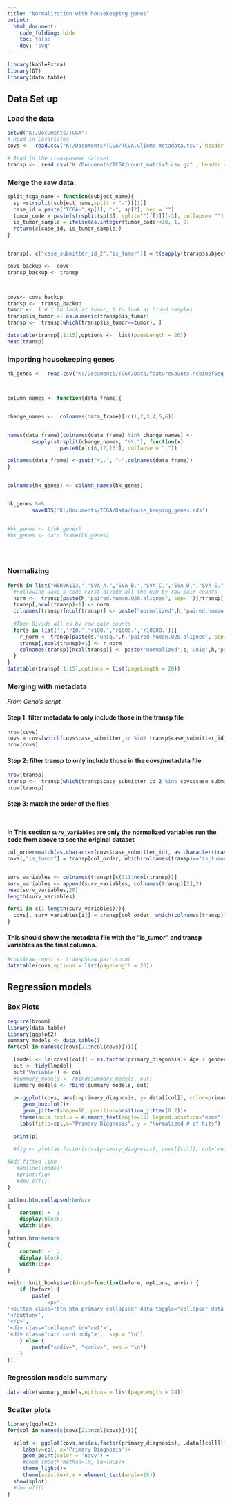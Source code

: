 ```yaml
---
title: "Normalization with housekeeping genes"
output: 
  html_document:
    code_folding: hide
    toc: false
    dev: 'svg'
---
```

```r
library(kableExtra)
library(DT)
library(data.table)
```

## Data Set up {.tabset}

### Load the data

```r
setwd("K:/Documents/TCGA")
# Read in Covariates
covs <-  read.csv("K:/Documents/TCGA/TCGA.Glioma.metadata.tsv", header = TRUE, sep = "\t")

# Read in the transposome dataset 
transp <-  read.csv("K:/Documents/TCGA/count_matrix2.csv.gz" , header = TRUE)


```
### Merge the raw data. 

```r
split_tcga_name = function(subject_name){
  sp =strsplit(subject_name,split = "-")[[1]]
  case_id = paste("TCGA-",sp[1], "-", sp[2], sep = "")
  tumor_code = paste(strsplit(sp[3], split="")[[1]][-3], collapse= "")
  is_tumor_sample = ifelse(as.integer(tumor_code)<10, 1, 0)
  return(c(case_id, is_tumor_sample))
} 


transp[, c("case_submitter_id_2","is_tumor")] = t(sapply(transp$subject, split_tcga_name))

covs_backup <-  covs
transp_backup <- transp



covs<- covs_backup
transp <-  transp_backup
tumor <-  1 # 1 to look at tumor, 0 to look at blood samples
transp$is_tumor <- as.numeric(transp$is_tumor)
transp <-  transp[which(transp$is_tumor==tumor), ]

datatable(transp[,1:15],options <-  list(pageLength = 20))
head(transp)
```
### Importing housekeeping genes
```r
hk_genes <-  read.csv("K:/Documents/TCGA/Data/featureCounts.ncbiRefSeq.transcript.csv", header <-  TRUE, skip = 1, sep = '\t')



column_names <- function(data_frame){


change_names <-  colnames(data_frame)[-c(1,2,3,4,5,6)]


names(data_frame)[colnames(data_frame) %in% change_names] <-
        sapply(strsplit(change_names, "\\."), function(x)
                 paste0(x[c(6,12,13)], collapse = "."))

colnames(data_frame) <-gsub("\\.", "-",colnames(data_frame))
}


colnames(hk_genes) <- column_names(hk_genes)


hk_genes %>%
        saveRDS('K:/Documents/TCGA/Data/house_keeping_genes.rds')


#hk_genes <- t(hk_genes)
#hk_genes <- data.frame(hk_genes)





```
### Normalizing

```r
for(h in list("HERVK113.","SVA_A.","SVA_B.","SVA_C.","SVA_D.","SVA_E.","SVA_F.")){
  #Following Jake's code FIrst divide all the Q20 by raw pair counts
  norm <-  transp[paste(h,"paired.human.Q20.aligned", sep='')]/transp['raw.pair.count']
  transp[,ncol(transp)+1] <- norm
  colnames(transp)[ncol(transp)] <- paste("normalized",h,'paired.human.Q20.aligned', sep='.')
  
  #Then Divide all rs by raw pair counts
  for(s in list('','r10.','r100.','r1000.','r10000.')){
    r_norm <- transp[paste(s,"uniq.",h,'paired.human.Q20.aligned', sep='')]/transp['raw.pair.count']
    transp[,ncol(transp)+1] <- r_norm
    colnames(transp)[ncol(transp)] <- paste('normalized',s,'uniq',h,'paired.human.Q20.aligned', sep='.')
  }
}
datatable(transp[,1:15],options = list(pageLength = 20))
```



### Merging with metadata

*From Geno's script*\  
\  

#### Step 1: filter metadata to only include those in the transp file

```r
nrow(covs)
covs = covs[which(covs$case_submitter_id %in% transp$case_submitter_id_2), ]
nrow(covs)
```
#### Step 2: filter transp to only include those in the covs/metadata file

```r
nrow(transp)
transp <-  transp[which(transp$case_submitter_id_2 %in% covs$case_submitter_id),]
nrow(transp)
```


#### Step 3: match the order of the files\  
\  

**In This section `surv_variables` are only the normalized variables run the code from above to see the original dataset**
```r
col_order=match(as.character(covs$case_submitter_id), as.character(transp$case_submitter_id_2))
covs[,"is_tumor"] = transp[col_order, which(colnames(transp)=="is_tumor")]


surv_variables <- colnames(transp)[c(311:ncol(transp))]
surv_variables <- append(surv_variables, colnames(transp)[2],2)
head(surv_variables,20)
length(surv_variables)

```
```r
for(i in c(1:length(surv_variables))){
  covs[, surv_variables[i]] = transp[col_order, which(colnames(transp)==surv_variables[i])]
}
```
#### This should show the metadata file with the "is_tumor" and transp variables as the final columns. 
```r
#covs$raw_count <- transp$raw.pair.count
datatable(covs,options = list(pageLength = 20))
```





## Regression models {.tabset}
### Box Plots


```r
require(broom)
library(data.table)
library(ggplot2)
summary_models <- data.table()
for(col in names(c(covs[21:ncol(covs)]))){

  lmodel <- lm(covs[[col]] ~ as.factor(primary_diagnosis)+ Age + gender, data = covs)
  out <- tidy(lmodel)
  out['Variable'] <- col
  #summary_models <- rbind(summary_models, out)
  summary_models <- rbind(summary_models, out)
  
  p<-ggplot(covs, aes(x=primary_diagnosis, y=.data[[col]], color=primary_diagnosis)) +
     geom_boxplot()+
     geom_jitter(shape=16, position=position_jitter(0.2))+
    theme(axis.text.x = element_text(angle=15),legend.position="none")+
    labs(title=col,x="Primary Diagnosis", y = "Normalized # of hits")
    
  print(p)
  
  #fig <- plot(as.factor(covs$primary_diagnosis), covs[[col]], col='red', main='Summary of Regression Model', xlab='Primary Diagnosis', ylab=col)

#Add fitted line
   #abline(lmodel)
   #print(fig)
   #dev.off()
}
```
```css
button.btn.collapsed:before
{
    content:'+' ;
    display:block;
    width:15px;
}
button.btn:before
{
    content:'-' ;
    display:block;
    width:15px;
}
```


```r
knitr::knit_hooks$set(drop1=function(before, options, envir) {
    if (before) {
        paste(
            '<p>',
'<button class="btn btn-primary collapsed" data-toggle="collapse" data-target="#ce1">',
'</button>',
'</p>',
'<div class="collapse" id="ce1">',
'<div class="card card-body">',  sep = "\n")
    } else {
        paste("</div>", "</div>", sep = "\n")
    }
})
```
### Regression models summary
```r

datatable(summary_models,options = list(pageLength = 24))
```
### Scatter plots

```r
library(ggplot2)
for(col in names(c(covs[21:ncol(covs)]))){

  splot <- ggplot(covs,aes(as.factor(primary_diagnosis), .data[[col]])) +
     labs(y=col, x='Primary Diagnosis')+
     geom_point(color = 'navy') +
     #geom_smooth(method=lm, se=TRUE)+
     theme_light()+
     theme(axis.text.x = element_text(angle=15))
  show(splot)
  #dev.off()
}
```



